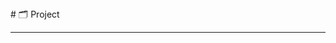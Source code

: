 
<BaseLayout title="项目">
  <BaseCard title="Project">
# 🗂️ Project

---

  </BaseCard>
  <ProjectCard
      title="Frosti"
      image="https://pic.imgdb.cn/item/6725cef3d29ded1a8c6dbd05.png"
      desc="如你所见——这正是这个网站的主题。美观，且实用。"
      url="https://github.com/Aurora-Yinph/Frosti"
      badge="Github"
      target="_self"
  />
  <ProjectCard
      title="fuwari"
      image="https://pic.imgdb.cn/item/6725cb1dd29ded1a8c6a082d.png"
      desc="这是我的另一个博客主题。功能较少，但更美观。"
      url="https://github.com/Aurora-Yinph/fuwari"
      badge="Github"
      target="_self"
  />
</BaseLayout>